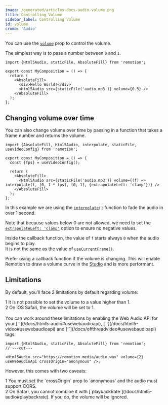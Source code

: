 ```yaml
---
image: /generated/articles-docs-audio-volume.png
title: Controlling Volume
sidebar_label: Controlling Volume
id: volume
crumb: 'Audio'
---
```



You can use the [`volume`](/docs/html5-audio#volume) prop to control the volume.

The simplest way is to pass a number between `0` and `1`.

```tsx twoslash {7} title="MyComp.tsx"
import {Html5Audio, staticFile, AbsoluteFill} from 'remotion';

export const MyComposition = () => {
  return (
    <AbsoluteFill>
      <div>Hello World!</div>
      <Html5Audio src={staticFile('audio.mp3')} volume={0.5} />
    </AbsoluteFill>
  );
};
```

## Changing volume over time

You can also change volume over time by passing in a function that takes a frame number and returns the volume.

```tsx twoslash {8}
import {AbsoluteFill, Html5Audio, interpolate, staticFile, useVideoConfig} from 'remotion';

export const MyComposition = () => {
  const {fps} = useVideoConfig();

  return (
    <AbsoluteFill>
      <Html5Audio src={staticFile('audio.mp3')} volume={(f) => interpolate(f, [0, 1 * fps], [0, 1], {extrapolateLeft: 'clamp'})} />
    </AbsoluteFill>
  );
};
```

In this example we are using the [`interpolate()`](/docs/interpolate) function to fade the audio in over 1 second.

Note that because values below 0 are not allowed, we need to set the [`extrapolateLeft: 'clamp'`](/docs/interpolate#extrapolateleft) option to ensure no negative values.

Inside the callback function, the value of `f` starts always `0` when the audio begins to play.  
It is not the same as the value of [`useCurrentFrame()`](/docs/use-current-frame).

Prefer using a callback function if the volume is changing. This will enable Remotion to draw a volume curve in the [Studio](/docs/studio) and is more performant.

## Limitations<AvailableFrom v="4.0.306" />

By default, you'll face 2 limitations by default regarding volume:

<div>
<div><Step>1</Step> It is not possible to set the volume to a value higher than 1.</div>
<div><Step>2</Step> On iOS Safari, the volume will be set to 1.</div>
</div><br/>
You can work around these limitations by enabling the Web Audio API for your [`<Html5Audio>`](/docs/html5-audio#usewebaudioapi), [`<Html5Video>`](/docs/html5-video#usewebaudioapi) and [`<OffthreadVideo>`](/docs/offthreadvideo#usewebaudioapi) tags.

```tsx twoslash
import {Html5Audio, staticFile, AbsoluteFill} from 'remotion';
// ---cut---

<Html5Audio src="https://remotion.media/audio.wav" volume={2} useWebAudioApi crossOrigin="anonymous" />;
```

However, this comes with two caveats:

<div>
  <div>
    <Step error>1</Step> You must set the `crossOrigin` prop to `anonymous` and the audio must support CORS.
  </div>
  <div>
    <Step error>2</Step> On Safari, you cannot combine it with [`playbackRate`](/docs/html5-audio#playbackrate). If you do, the volume will be ignored.
  </div>
</div>
<br />
